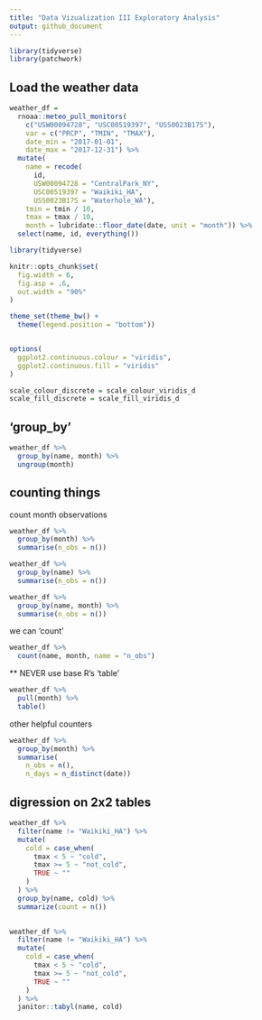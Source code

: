 ```yaml
---
title: "Data Vizualization III Exploratory Analysis"
output: github_document
---
```


```r
library(tidyverse)
library(patchwork)
```


## Load the weather data

```r
weather_df = 
  rnoaa::meteo_pull_monitors(
    c("USW00094728", "USC00519397", "USS0023B17S"),
    var = c("PRCP", "TMIN", "TMAX"), 
    date_min = "2017-01-01",
    date_max = "2017-12-31") %>%
  mutate(
    name = recode(
      id, 
      USW00094728 = "CentralPark_NY", 
      USC00519397 = "Waikiki_HA",
      USS0023B17S = "Waterhole_WA"),
    tmin = tmin / 10,
    tmax = tmax / 10,
    month = lubridate::floor_date(date, unit = "month")) %>% 
  select(name, id, everything())
```


```r
library(tidyverse)

knitr::opts_chunk$set(
  fig.width = 6,
  fig.asp = .6,
  out.width = "90%"
)

theme_set(theme_bw() +
  theme(legend.position = "bottom"))


options(
  ggplot2.continuous.colour = "viridis",
  ggplot2.continuous.fill = "viridis"
)

scale_colour_discrete = scale_colour_viridis_d
scale_fill_discrete = scale_fill_viridis_d
```

## 'group_by'

```r
weather_df %>% 
  group_by(name, month) %>% 
  ungroup(month)
```

## counting things

count month observations

```r
weather_df %>% 
  group_by(month) %>% 
  summarise(n_obs = n())

weather_df %>% 
  group_by(name) %>% 
  summarise(n_obs = n())

weather_df %>% 
  group_by(name, month) %>% 
  summarise(n_obs = n())
```

we can 'count'

```r
weather_df %>% 
  count(name, month, name = "n_obs")
```

** NEVER use base R's 'table' 

```r
weather_df %>% 
  pull(month) %>% 
  table()
```

other helpful counters 

```r
weather_df %>% 
  group_by(month) %>% 
  summarise(
    n_obs = n(),
    n_days = n_distinct(date))
```



## digression on 2x2 tables

```r
weather_df %>% 
  filter(name != "Waikiki_HA") %>% 
  mutate(
    cold = case_when(
      tmax < 5 ~ "cold",
      tmax >= 5 ~ "not_cold",
      TRUE ~ ""
    )
  ) %>% 
  group_by(name, cold) %>% 
  summarize(count = n())
  
```




```r
weather_df %>% 
  filter(name != "Waikiki_HA") %>% 
  mutate(
    cold = case_when(
      tmax < 5 ~ "cold",
      tmax >= 5 ~ "not_cold",
      TRUE ~ ""
    )
  ) %>% 
  janitor::tabyl(name, cold)
```






